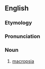 ==English==

===Etymology===
{{rfe|lang=en}}

===Pronunciation===
{{rfp|lang=en}}

===Noun===
{{en-noun|-}}

# {{label|en|pathology}} [[macropsia]]